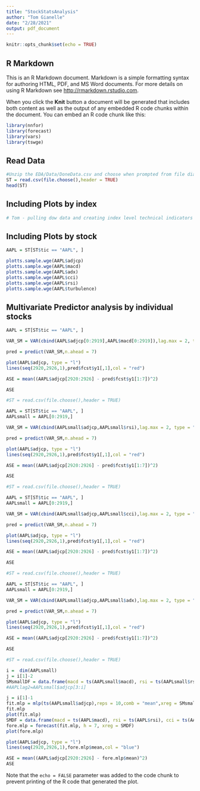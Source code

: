 ```yaml
---
title: "StockStatsAnalysis"
author: "Tom Gianelle"
date: "2/28/2021"
output: pdf_document
---
```


```r
knitr::opts_chunk$set(echo = TRUE)
```

## R Markdown

This is an R Markdown document. Markdown is a simple formatting syntax for authoring HTML, PDF, and MS Word documents. For more details on using R Markdown see <http://rmarkdown.rstudio.com>.

When you click the **Knit** button a document will be generated that includes both content as well as the output of any embedded R code chunks within the document. You can embed an R code chunk like this:

```r
library(nnfor)
library(forecast)
library(vars)
library(tswge)
```

## Read Data
```r
#Unzip the EDA/Data/DoneData.csv and choose when prompted from file dialogue box
ST = read.csv(file.choose(),header = TRUE)
head(ST)
```
## Including Plots by index
```r
# Tom - pulling dow data and creating index level technical indicators

```
## Including Plots by stock
```r
AAPL = ST[ST$tic == "AAPL", ]

plotts.sample.wge(AAPL$adjcp)
plotts.sample.wge(AAPL$macd)
plotts.sample.wge(AAPL$adx)
plotts.sample.wge(AAPL$cci)
plotts.sample.wge(AAPL$rsi)
plotts.sample.wge(AAPL$turbulence)
```

## Multivariate Predictor analysis by individual stocks
```r

AAPL = ST[ST$tic == "AAPL", ]

VAR_SM = VAR(cbind(AAPL$adjcp[0:2919],AAPL$macd[0:2919]),lag.max = 2, type = "both")

pred = predict(VAR_SM,n.ahead = 7)

plot(AAPL$adjcp, type = "l")
lines(seq(2920,2926,1),pred$fcst$y1[,1],col = "red")

ASE = mean((AAPL$adjcp[2920:2926] - pred$fcst$y1[1:7])^2)

ASE
```

```r
#ST = read.csv(file.choose(),header = TRUE)

AAPL = ST[ST$tic == "AAPL", ]
AAPLsmall = AAPL[0:2919,]

VAR_SM = VAR(cbind(AAPLsmall$adjcp,AAPLsmall$rsi),lag.max = 2, type = "both")

pred = predict(VAR_SM,n.ahead = 7)

plot(AAPL$adjcp, type = "l")
lines(seq(2920,2926,1),pred$fcst$y1[,1],col = "red")

ASE = mean((AAPL$adjcp[2920:2926] - pred$fcst$y1[1:7])^2)

ASE
```
```r
#ST = read.csv(file.choose(),header = TRUE)

AAPL = ST[ST$tic == "AAPL", ]
AAPLsmall = AAPL[0:2919,]

VAR_SM = VAR(cbind(AAPLsmall$adjcp,AAPLsmall$cci),lag.max = 2, type = "both")

pred = predict(VAR_SM,n.ahead = 7)

plot(AAPL$adjcp, type = "l")
lines(seq(2920,2926,1),pred$fcst$y1[,1],col = "red")

ASE = mean((AAPL$adjcp[2920:2926] - pred$fcst$y1[1:7])^2)

ASE
```
```r
#ST = read.csv(file.choose(),header = TRUE)

AAPL = ST[ST$tic == "AAPL", ]
AAPLsmall = AAPL[0:2919,]

VAR_SM = VAR(cbind(AAPLsmall$adjcp,AAPLsmall$adx),lag.max = 2, type = "both")

pred = predict(VAR_SM,n.ahead = 7)

plot(AAPL$adjcp, type = "l")
lines(seq(2920,2926,1),pred$fcst$y1[,1],col = "red")

ASE = mean((AAPL$adjcp[2920:2926] - pred$fcst$y1[1:7])^2)

ASE
```
```r
#ST = read.csv(file.choose(),header = TRUE)

i =  dim(AAPLsmall)
j = i[1]-2
SMsmallDF = data.frame(macd = ts(AAPLsmall$macd), rsi = ts(AAPLsmall$rsi), cci = ts(AAPLsmall$cci), ts(AAPLsmall$adx) )
#AAPLlag2=AAPLsmall$adjcp[3:i]

j = i[1]-1
fit.mlp = mlp(ts(AAPLsmall$adjcp),reps = 10,comb = "mean",xreg = SMsmallDF)
fit.mlp
plot(fit.mlp)
SMDF = data.frame(macd = ts(AAPL$macd), rsi = ts(AAPL$rsi), cci = ts(AAPL$cci), ts(AAPL$adx) )
fore.mlp = forecast(fit.mlp, h = 7, xreg = SMDF)
plot(fore.mlp)

plot(AAPL$adjcp, type = "l")
lines(seq(2920,2926,1),fore.mlp$mean,col = "blue")

ASE = mean((AAPL$adjcp[2920:2926] - fore.mlp$mean)^2)
ASE

```
Note that the `echo = FALSE` parameter was added to the code chunk to prevent printing of the R code that generated the plot.
